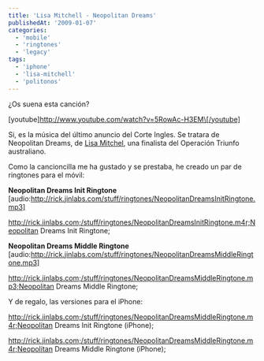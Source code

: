```yaml
---
title: 'Lisa Mitchell - Neopolitan Dreams'
publishedAt: '2009-01-07'
categories:
  - 'mobile'
  - 'ringtones'
  - 'legacy'
tags:
  - 'iphone'
  - 'lisa-mitchell'
  - 'politonos'
---
```


¿Os suena esta canción?

\[youtube]http://www.youtube.com/watch?v=5RowAc-H3EM\[/youtube]

Si, es la música del último anuncio del Corte Ingles. Se tratara de Neopolitan Dreams, de [Lisa Mitchel](http://www.last.fm/music/Lisa+Mitchell), una finalista del Operación Triunfo australiano.

Como la cancioncilla me ha gustado y se prestaba, he creado un par de ringtones para el móvil:

**Neopolitan Dreams Init Ringtone** \[audio:http://rick.jinlabs.com/stuff/ringtones/NeopolitanDreamsInitRingtone.mp3]

http://rick.jinlabs.com;/stuff/ringtones/NeopolitanDreamsInitRingtone.m4r;Neopolitan Dreams Init Ringtone;

**Neopolitan Dreams Middle Ringtone** \[audio:http://rick.jinlabs.com/stuff/ringtones/NeopolitanDreamsMiddleRingtone.mp3]

http://rick.jinlabs.com;/stuff/ringtones/NeopolitanDreamsMiddleRingtone.mp3;Neopolitan Dreams Middle Ringtone;

Y de regalo, las versiones para el iPhone:

http://rick.jinlabs.com;/stuff/ringtones/NeopolitanDreamsMiddleRingtone.m4r;Neopolitan Dreams Init Ringtone (iPhone);

http://rick.jinlabs.com;/stuff/ringtones/NeopolitanDreamsMiddleRingtone.m4r;Neopolitan Dreams Middle Ringtone (iPhone);

